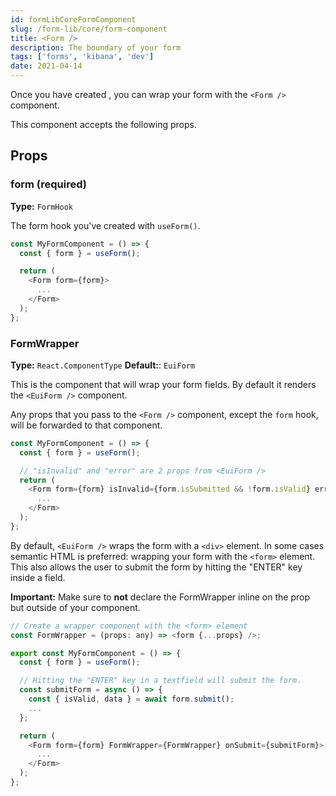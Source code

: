 ```yaml
---
id: formLibCoreFormComponent
slug: /form-lib/core/form-component
title: <Form />
description: The boundary of your form
tags: ['forms', 'kibana', 'dev']
date: 2021-04-14
---
```


Once you have created <DocLink id="formLibCoreFormHook" text="a form hook"/>, you can wrap your form with the `<Form />` component.

This component accepts the following props.

## Props

### form (required)

**Type:** `FormHook`

The form hook you've created with `useForm()`.

```js
const MyFormComponent = () => {
  const { form } = useForm();

  return (
    <Form form={form}>
      ...
    </Form>
  );
};
```

### FormWrapper

**Type:** `React.ComponentType`
**Default:**: `EuiForm`

This is the component that will wrap your form fields. By default it renders the `<EuiForm />` component.

Any props that you pass to the `<Form />` component, except the `form` hook, will be forwarded to that component.

```js
const MyFormComponent = () => {
  const { form } = useForm();

  // "isInvalid" and "error" are 2 props from <EuiForm />
  return (
    <Form form={form} isInvalid={form.isSubmitted && !form.isValid} error={form.getErrors()}>
      ...
    </Form>
  );
};
```

By default, `<EuiForm />` wraps the form with a `<div>` element. In some cases semantic HTML is preferred: wrapping your form with the `<form>` element. This also allows the user to submit the form by hitting the "ENTER" key inside a field.

**Important:** Make sure to **not** declare the FormWrapper inline on the prop but outside of your component.

```js
// Create a wrapper component with the <form> element
const FormWrapper = (props: any) => <form {...props} />;

export const MyFormComponent = () => {
  const { form } = useForm();

  // Hitting the "ENTER" key in a textfield will submit the form.
  const submitForm = async () => {
    const { isValid, data } = await form.submit();
    ...
  };

  return (
    <Form form={form} FormWrapper={FormWrapper} onSubmit={submitForm}>
      ...
    </Form>
  );
};
```

